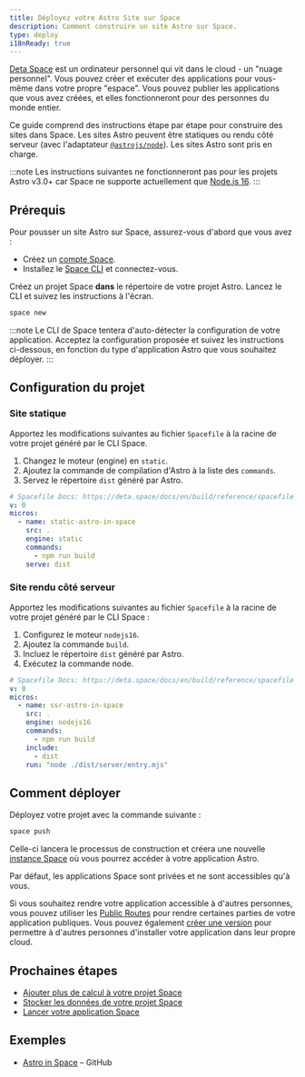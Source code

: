 ```yaml
---
title: Déployez votre Astro Site sur Space
description: Comment construire un site Astro sur Space.
type: deploy
i18nReady: true
---
```


[Deta Space](https://deta.space/developers) est un ordinateur personnel qui vit dans le cloud - un "nuage personnel". Vous pouvez créer et exécuter des applications pour vous-même dans votre propre "espace". Vous pouvez publier les applications que vous avez créées, et elles fonctionneront pour des personnes du monde entier.

Ce guide comprend des instructions étape par étape pour construire des sites dans Space. Les sites Astro peuvent être statiques ou rendu côté serveur (avec l'adaptateur [`@astrojs/node`](/fr/guides/integrations-guide/node/)). Les sites Astro sont pris en charge.

:::note
Les instructions suivantes ne fonctionneront pas pour les projets Astro v3.0+ car Space ne supporte actuellement que [Node.js 16](https://deta.space/docs/en/build/quick-starts/node/).
:::

## Prérequis

Pour pousser un site Astro sur Space, assurez-vous d'abord que vous avez :

- Créez un [compte Space](https://deta.space).
- Installez le [Space CLI](https://deta.space/docs/en/build/reference/cli) et connectez-vous.

Créez un projet Space **dans** le répertoire de votre projet Astro. Lancez le CLI et suivez les instructions à l'écran.

```bash
space new
```

:::note
Le CLI de Space tentera d'auto-détecter la configuration de votre application. Acceptez la configuration proposée et suivez les instructions ci-dessous, en fonction du type d'application Astro que vous souhaitez déployer.
:::


## Configuration du projet

### Site statique

Apportez les modifications suivantes au fichier `Spacefile` à la racine de votre projet généré par le CLI Space.

1. Changez le moteur (engine) en `static`.
2. Ajoutez la commande de compilation d'Astro à la liste des `commands`.
3. Servez le répertoire `dist` généré par Astro. 

```yaml title="Spacefile" {6,8,9}
# Spacefile Docs: https://deta.space/docs/en/build/reference/spacefile
v: 0
micros:
  - name: static-astro-in-space
    src: .
    engine: static
    commands:
      - npm run build
    serve: dist
```

### Site rendu côté serveur


Apportez les modifications suivantes au fichier `Spacefile` à la racine de votre projet généré par le CLI Space :

1. Configurez le moteur `nodejs16`.
2. Ajoutez la commande `build`.
3. Incluez le répertoire `dist` généré par Astro.
4. Exécutez la commande node.

```yaml title="Spacefile" {6,8,10,11}
# Spacefile Docs: https://deta.space/docs/en/build/reference/spacefile
v: 0
micros:
  - name: ssr-astro-in-space
    src: .
    engine: nodejs16
    commands:
      - npm run build
    include:
      - dist
    run: "node ./dist/server/entry.mjs"
```

## Comment déployer

Déployez votre projet avec la commande suivante :

```bash
space push
```

Celle-ci lancera le processus de construction et créera une nouvelle [instance Space](https://deta.space/docs/en/build/fundamentals/development/builder-instance#for-testing) où vous pourrez accéder à votre application Astro.

Par défaut, les applications Space sont privées et ne sont accessibles qu'à vous.

Si vous souhaitez rendre votre application accessible à d'autres personnes, vous pouvez utiliser les [Public Routes](https://deta.space/docs/en/build/reference/spacefile#public_routes) pour rendre certaines parties de votre application publiques. Vous pouvez également [créer une version](https://deta.space/docs/en/publish/releasing#releases) pour permettre à d'autres personnes d'installer votre application dans leur propre cloud.

## Prochaines étapes

- [Ajouter plus de calcul à votre projet Space](https://deta.space/docs/en/build/fundamentals/the-space-runtime/micros#adding-a-micro)
- [Stocker les données de votre projet Space](https://deta.space/docs/en/build/fundamentals/data-storage#content)
- [Lancer votre application Space](https://deta.space/docs/en/publish/releasing#releases)

## Exemples

- [Astro in Space](https://github.com/BogDAAAMN/astro-in-space) – GitHub
